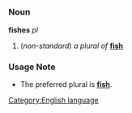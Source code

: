 =={{en}}==
[[Category:English language]]
===Noun===
'''fishes''' ''pl''

#(''non-standard'') ''a plural of'' '''[[fish]]'''
===Usage Note===
*The preferred plural is '''[[fish]]'''.